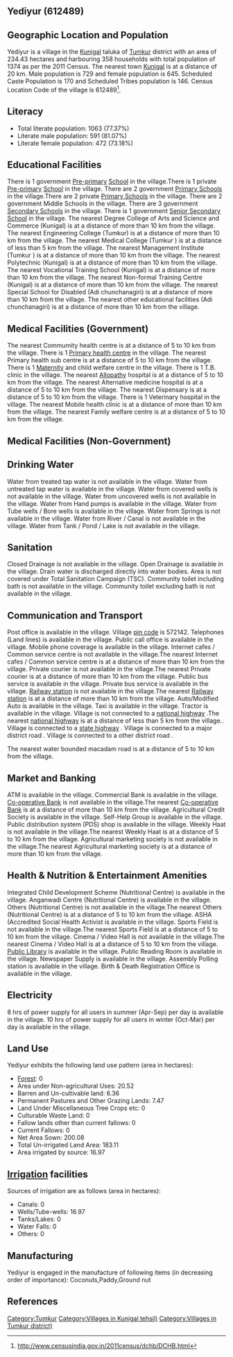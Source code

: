 {{Infobox settlement
| name=Yediyur
| native_name=
| native_name_lang=
| other_name=
| nickname=
| settlement_type=Village
| image_skyline=
| image_alt=
| image_caption=
| pushpin_map=India Karnataka
| pushpin_label_position=right
| pushpin_map_alt=
| pushpin_map_caption=Location in Karnataka, India
| latd=
| latm=
| lats=
| latNS=
| longd=
| longm=
| longs=
| longEW=
| coordinates_display=inline,title
| subdivision_type=Country
| subdivision_name={{flag|India}}
| subdivision_type1=[[States and territories of India|State]]
| subdivision_name1=Karnataka 
| subdivision_type2=[[List of districts of India|District]]
| subdivision_name2=Tumkur
| subdivision_type3=Tahsil
| subdivision_name3=Kunigal 
| website=
| established_title=<!-- Established -->
| established_date=
| founder=
| named_for=
| government_type=
| governing_body=
| unit_pref=Metric=
| area_footnotes=
| area_rank=
| area_total_km2=2.34
| elevation_footnotes=
| elevation_m=
| population_total=1374
| population_as_of=2011
| population_rank=
| population_density_km2=586
| population_demonym=
| population_footnotes=
| demographics_type1=Languages
| demographics1_title1=Official
| demographics1_info1=[[Kannada language|Kannada]]
| timezone1=[[Indian Standard Time|IST]]
| utc_offset1==+5:30
| postal_code_type=[[Postal Index Number|PIN]]
| postal_code=572142
| area_code_type=Telephone code
| area_code=
| registration_plate=
| blank1_name_sec1=Nearest city
| blank1_info_sec1=[[Kunigal]]
| blank2_name_sec1=[[Human sex ratio|Sex ratio]]
| blank2_info_sec1=884 [[male|♂]]/[[female|♀]]
| blank3_name_sec1=Literacy
| blank3_info_sec1=77.37%
| blank1_name_sec2=[[2011 Census of India|2011 census]] code
| blank1_info_sec2=612489
| footnotes=
}}

== Yediyur (612489) ==

== Geographic Location and Population ==

Yediyur is a village in the [[Kunigal ]] taluka of [[Tumkur]] district with an area of 234.43 hectares and harbouring 358 households with total population of 1374 as per the 2011 Census. The nearest town [[Kunigal]] is at a distance of 20 km. Male population is 729 and female population is 645. Scheduled Caste Population is 170 and Scheduled Tribes population is 146. Census Location Code of the village is 612489<ref>http://www.censusindia.gov.in/2011census/dchb/DCHB.html</ref>.


== Literacy ==  
* Total literate population: 1063 (77.37%)
* Literate male population: 591 (81.07%)
* Literate female population: 472 (73.18%)


== Educational Facilities ==  
There is 1 government [[Pre-primary]] [[School]] in the village.There is 1 private [[Pre-primary]] [[School]] in the village.
There are 2 government [[Primary School]]s in the village.There are 2 private [[Primary School]]s in the village.
There are 2 government Middle Schools in the village.
There are 3 government [[Secondary School]]s in the village.
There is 1 government [[Senior Secondary School]] in the village.
The nearest Degree College of Arts and Science and Commerce (Kunigal) is at a distance of more than 10 km from the village.
The nearest Engineering College (Tumkur) is at a distance of more than 10 km from the village.
The nearest Medical College (Tumkur ) is at a distance of less than 5 km from the village.
The nearest Management Institute (Tumkur ) is at a distance of more than 10 km from the village.
The nearest Polytechnic (Kunigal) is at a distance of more than 10 km from the village.
The nearest Vocational Training School (Kunigal) is at a distance of more than 10 km from the village.
The nearest Non-formal Training Centre (Kunigal) is at a distance of more than 10 km from the village.
The nearest Special School for Disabled (Adi chunchanagiri) is at a distance of more than 10 km from the village.
The nearest other educational facilities (Adi chunchanagiri) is at a distance of more than 10 km from the village.


== Medical Facilities (Government) ==
The nearest Commumity health centre is at a distance of 5 to 10 km from the village.
There is 1 [[Primary health centre]] in the village.
The nearest Primary health sub centre is at a distance of 5 to 10 km from the village.
There is 1 [[Maternity]] and child welfare centre in the village.
There is 1 T.B. clinic in the village.
The nearest [[Allopathy]] hospital is at a distance of 5 to 10 km from the village.
The nearest Alternative medicine hospital is at a distance of 5 to 10 km from the village.
The nearest Dispensary is at a distance of 5 to 10 km from the village.
There is 1 Veterinary hospital in the village.
The nearest Mobile health clinic is at a distance of more than 10 km from the village.
The nearest Family welfare centre is at a distance of 5 to 10 km from the village.


== Medical Facilities (Non-Government) ==











== Drinking Water ==
Water from treated tap water is not available in the village.
Water from untreated tap water is available in the village.
Water from covered wells is not available in the village.
Water from uncovered wells is not available in the village.
Water from Hand pumps is available in the village.
Water from Tube wells / Bore wells is available in the village.
Water from Springs is not available in the village.
Water from River / Canal is not available in the village.
Water from Tank / Pond / Lake is not available in the village.


== Sanitation ==
Closed Drainage is not available in the village.
Open Drainage is available in the village.
Drain water is discharged directly into water bodies.
Area is not covered under Total Sanitation Campaign (TSC).
Community toilet including bath is not available in the village.
Community toilet excluding bath is not available in the village.


== Communication and Transport ==
Post office is available in the village.
Village [[pin code]] is 572142.
Telephones (Land lines) is available in the village.
Public call office is available in the village.
Mobile phone coverage is available in the village.
Internet cafes / Common service centre is not available in the village.The nearest Internet cafes / Common service centre is at a distance of more than 10 km from the village.
Private courier is not available in the village.The nearest Private courier is at a distance of more than 10 km from the village.
Public bus service is available in the village.
Private bus service is available in the village.
[[Railway station]] is not available in the village.The nearest [[Railway station]] is at a distance of more than 10 km from the village.
Auto/Modified Auto is available in the village.
Taxi is available in the village.
Tractor is available in the village.
Village is not connected to a [[national highway]] .The nearest [[national highway]] is at a distance of less than 5 km from the village..
Village is connected to a [[state highway]]  .
Village is connected to a major district road    .
Village is connected to a other district road  .


The nearest water bounded macadam road is at a distance of 5 to 10 km from the village.




== Market and Banking ==
ATM is available in the village.
Commercial Bank is available in the village.
[[Co-operative Bank]] is not available in the village.The nearest [[Co-operative Bank]] is at a distance of more than 10 km from the village.
Agricultural Credit Society is available in the village.
Self-Help Group is available in the village.
Public distribution system (PDS) shop is available in the village.
Weekly Haat is not available in the village.The nearest Weekly Haat is at a distance of 5 to 10 km from the village.
Agricultural marketing society is not available in the village.The nearest Agricultural marketing society is at a distance of more than 10 km from the village.


== Health & Nutrition & Entertainment Amenities ==
Integrated Child Development Scheme (Nutritional Centre) is available in the village.
Anganwadi Centre (Nutritional Centre) is available in the village.
Others (Nutritional Centre) is not available in the village.The nearest Others (Nutritional Centre) is at a distance of 5 to 10 km from the village.
ASHA (Accredited Social Health Activist is available in the village.
Sports Field is not available in the village.The nearest Sports Field is at a distance of 5 to 10 km from the village.
Cinema / Video Hall is not available in the village.The nearest Cinema / Video Hall is at a distance of 5 to 10 km from the village.
[[Public Library]] is available in the village.
Public Reading Room is available in the village.
Newspaper Supply is available in the village.
Assembly Polling station is available in the village.
Birth & Death Registration Office is available in the village.


== Electricity ==






8 hrs of power supply for all users in summer (Apr-Sep) per day is available in the village.
10 hrs of power supply for all users in winter (Oct-Mar) per day is available in the village.


== Land Use ==
Yediyur exhibits the following land use pattern (area in hectares):
* [[Forest]]: 0
* Area under Non-agricultural Uses: 20.52
* Barren and Un-cultivable land: 6.36
* Permanent Pastures and Other Grazing Lands: 7.47
* Land Under Miscellaneous Tree Crops etc: 0
* Culturable Waste Land: 0
* Fallow lands other than current fallows: 0
* Current Fallows: 0
* Net Area Sown: 200.08
* Total Un-irrigated Land Area: 183.11
* Area irrigated by source: 16.97


== [[Irrigation]] facilities ==
Sources of irrigation are as follows (area in hectares):
* Canals: 0
* Wells/Tube-wells: 16.97
* Tanks/Lakes: 0
* Water Falls: 0
* Others: 0


== Manufacturing ==
Yediyur is engaged in the manufacture of following items (in decreasing order of importance): Coconuts,Paddy,Ground nut


[[Category:Tumkur]]
[[Category:Villages in Kunigal  tehsil)]]
[[Category:Villages in Tumkur district)]]


== References ==
{{Reflist}}


